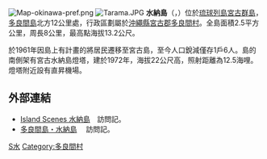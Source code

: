 {{noteTA
|1=zh-hans:千米; zh-hant:公里;
|2=zh-hans:米; zh-hant:公尺;
}}
{{Otheruses|水納島|subject=宮古群島的一個島嶼|other=同名的島嶼}}
[[File:Map-okinawa-pref.png|thumb]]
[[File:Tarama.JPG|thumb]]
'''水納島'''（{{jpn|j=水納島|hg=みんなじま|rm=Minna-jima|f=y}}，{{ryu|r=水納|kn=ミンナ|rm=Minna}}）位於[[琉球列島|琉球列島]][[宮古群島|宮古群島]]，[[多良間島|多良間島]]北方12公里處，行政區劃屬於[[沖繩縣|沖繩縣]][[宮古郡|宮古郡]][[多良間村|多良間村]]。全島面積2.5平方公里，周長8公里，最高點海拔13.2公尺。

於1961年因島上有計畫的將居民遷移至宮古島，至今人口銳減僅存1戶6人。島的南側架有宮古水納島燈塔，建於1972年，海拔22公尺高，照射距離為12.5海哩。燈塔附近設有直昇機場。

==外部連結==
*[https://web.archive.org/web/20060831022805/http://sunsun2.hp.infoseek.co.jp/ScenesB-M4-minnna.htm Island Scenes 水納島]　訪問記。
*[http://www.aa.cyberhome.ne.jp/~tagucyan/ryokou/shima/taramaminna.htm 多良間島・水納島] {{Wayback|url=http://www.aa.cyberhome.ne.jp/~tagucyan/ryokou/shima/taramaminna.htm |date=20060716154058 }}　訪問記。

{{宮古群島}}
{{Japan-geo-stub}}
[[Category:宮古群島|S水]]
[[Category:多良間村|Category:多良間村]]
